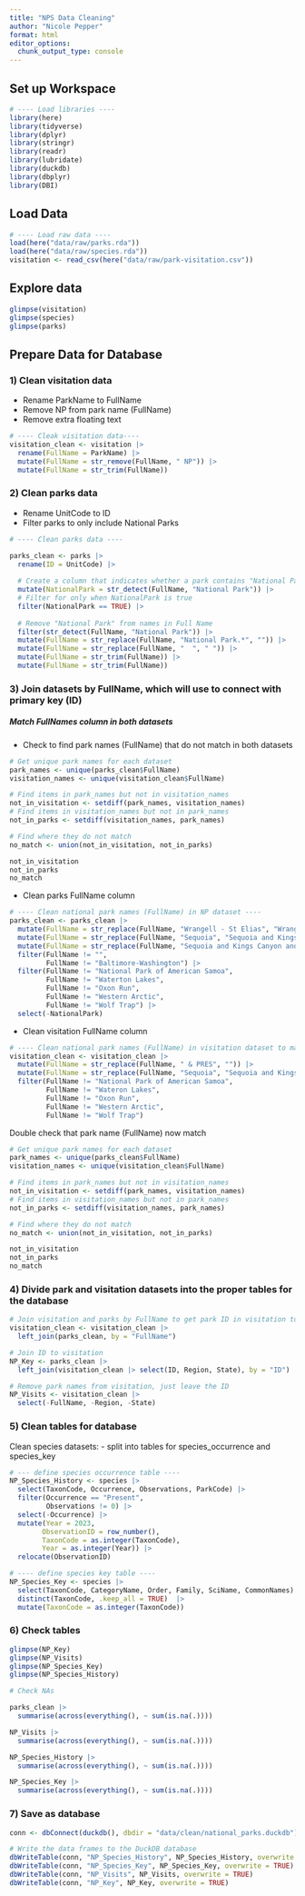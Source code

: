 ```yaml
---
title: "NPS Data Cleaning"
author: "Nicole Pepper"
format: html
editor_options: 
  chunk_output_type: console
---
```


## Set up Workspace
```r
# ---- Load libraries ----
library(here)
library(tidyverse)
library(dplyr)
library(stringr)
library(readr)
library(lubridate)
library(duckdb)
library(dbplyr)
library(DBI)

```

## Load Data
```r
# ---- Load raw data ----
load(here("data/raw/parks.rda"))
load(here("data/raw/species.rda"))
visitation <- read_csv(here("data/raw/park-visitation.csv"))
```

## Explore data
```r
glimpse(visitation)
glimpse(species)
glimpse(parks)
```

## Prepare Data for Database

### 1) Clean visitation data

- Rename ParkName to FullName
- Remove NP from park name (FullName)
- Remove extra floating text

```r
# ---- Cleak visitation data----
visitation_clean <- visitation |>
  rename(FullName = ParkName) |>
  mutate(FullName = str_remove(FullName, " NP")) |>
  mutate(FullName = str_trim(FullName))

```

### 2) Clean parks data
- Rename UnitCode to ID
- Filter parks to only include National Parks

```r

# ---- Clean parks data ----

parks_clean <- parks |>
  rename(ID = UnitCode) |>
  
  # Create a column that indicates whether a park contains "National Park"
  mutate(NationalPark = str_detect(FullName, "National Park")) |>
  # Filter for only when NationalPark is true
  filter(NationalPark == TRUE) |>
  
  # Remove "National Park" from names in Full Name
  filter(str_detect(FullName, "National Park")) |>
  mutate(FullName = str_replace(FullName, "National Park.*", "")) |>
  mutate(FullName = str_replace(FullName, "  ", " ")) |>
  mutate(FullName = str_trim(FullName)) |>
  mutate(FullName = str_trim(FullName))

```

### 3) Join datasets by FullName, which will use to connect with primary key (ID)

##### Match FullNames column in both datasets

- Check to find park names (FullName) that do not match in both datasets

```r
# Get unique park names for each dataset
park_names <- unique(parks_clean$FullName)
visitation_names <- unique(visitation_clean$FullName)

# Find items in park_names but not in visitation_names
not_in_visitation <- setdiff(park_names, visitation_names)
# Find items in visitation_names but not in park_names
not_in_parks <- setdiff(visitation_names, park_names)

# Find where they do not match
no_match <- union(not_in_visitation, not_in_parks)

not_in_visitation
not_in_parks
no_match
```

- Clean parks FullName column
```r
# ---- Clean national park names (FullName) in NP dataset ----
parks_clean <- parks_clean |>
  mutate(FullName = str_replace(FullName, "Wrangell - St Elias", "Wrangell-St. Elias")) |>
  mutate(FullName = str_replace(FullName, "Sequoia", "Sequoia and Kings Canyon")) |>
  mutate(FullName = str_replace(FullName, "Sequoia and Kings Canyon and Kings Canyon", "Sequoia and Kings Canyon")) |>
  filter(FullName != "",
         FullName != "Baltimore-Washington") |>
  filter(FullName != "National Park of American Samoa",
         FullName != "Waterton Lakes",
         FullName != "Oxon Run",
         FullName != "Western Arctic",
         FullName != "Wolf Trap") |>
  select(-NationalPark) 
```

- Clean visitation FullName column
```r
# ---- Clean national park names (FullName) in visitation dataset to match NP dataset ----
visitation_clean <- visitation_clean |>
  mutate(FullName = str_replace(FullName, " & PRES", "")) |>
  mutate(FullName = str_replace(FullName, "Sequoia", "Sequoia and Kings Canyon")) |>
  filter(FullName != "National Park of American Samoa",
         FullName != "Wateron Lakes",
         FullName != "Oxon Run",
         FullName != "Western Arctic",
         FullName != "Wolf Trap")
```


Double check that park name (FullName) now match
```r
# Get unique park names for each dataset
park_names <- unique(parks_clean$FullName)
visitation_names <- unique(visitation_clean$FullName)

# Find items in park_names but not in visitation_names
not_in_visitation <- setdiff(park_names, visitation_names)
# Find items in visitation_names but not in park_names
not_in_parks <- setdiff(visitation_names, park_names)

# Find where they do not match
no_match <- union(not_in_visitation, not_in_parks)

not_in_visitation
not_in_parks
no_match
```


### 4) Divide park and visitation datasets into the proper tables for the database
```r
# Join visitation and parks by FullName to get park ID in visitation to visitation table
visitation_clean <- visitation_clean |>
  left_join(parks_clean, by = "FullName")

# Join ID to visitation
NP_Key <- parks_clean |>
  left_join(visitation_clean |> select(ID, Region, State), by = "ID")

# Remove park names from visitation, just leave the ID
NP_Visits <- visitation_clean |>
  select(-FullName, -Region, -State)

```

### 5) Clean tables for database

Clean species datasets:
- split into tables for species_occurrence and species_key

```r
# --- define species occurrence table ----
NP_Species_History <- species |>
  select(TaxonCode, Occurrence, Observations, ParkCode) |>
  filter(Occurrence == "Present",
         Observations != 0) |>
  select(-Occurrence) |>
  mutate(Year = 2023,
        ObservationID = row_number(),
        TaxonCode = as.integer(TaxonCode),
        Year = as.integer(Year)) |>
  relocate(ObservationID)

# ---- define species key table ----
NP_Species_Key <- species |>
  select(TaxonCode, CategoryName, Order, Family, SciName, CommonNames) |>
  distinct(TaxonCode, .keep_all = TRUE)  |>
  mutate(TaxonCode = as.integer(TaxonCode))

```

### 6) Check tables
```r
glimpse(NP_Key)
glimpse(NP_Visits)
glimpse(NP_Species_Key)
glimpse(NP_Species_History)
```


```r
# Check NAs

parks_clean |> 
  summarise(across(everything(), ~ sum(is.na(.))))

NP_Visits |> 
  summarise(across(everything(), ~ sum(is.na(.))))

NP_Species_History |> 
  summarise(across(everything(), ~ sum(is.na(.))))

NP_Species_Key |> 
  summarise(across(everything(), ~ sum(is.na(.))))


```


### 7)  Save as database
```r
conn <- dbConnect(duckdb(), dbdir = "data/clean/national_parks.duckdb")

# Write the data frames to the DuckDB database
dbWriteTable(conn, "NP_Species_History", NP_Species_History, overwrite = TRUE)
dbWriteTable(conn, "NP_Species_Key", NP_Species_Key, overwrite = TRUE)
dbWriteTable(conn, "NP_Visits", NP_Visits, overwrite = TRUE)
dbWriteTable(conn, "NP_Key", NP_Key, overwrite = TRUE)

```

